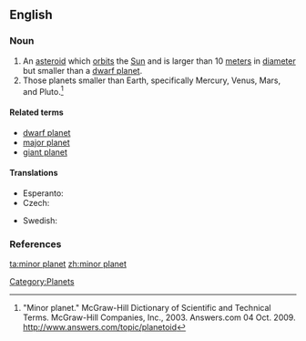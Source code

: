 ==English==

===Noun===
{{wikipedia}}
{{en-noun|sg=[[minor]] [[planet]]}}

# An [[asteroid]] which [[orbit]]s the [[Sun]] and is larger than 10 [[meter]]s in [[diameter]] but smaller than a [[dwarf planet]].
# Those planets smaller than Earth, specifically Mercury, Venus, Mars, and Pluto.<ref>"Minor planet." McGraw-Hill Dictionary of Scientific and Technical Terms. McGraw-Hill Companies, Inc., 2003. Answers.com 04 Oct. 2009. http://www.answers.com/topic/planetoid</ref>

====Related terms====
* [[dwarf planet]]
* [[major planet]]
* [[giant planet]]

====Translations====
{{trans-top|celestial body}}
* Esperanto: {{t-|eo|planedeto}}
* Czech: {{t-|cs|planetka|f}}
{{trans-mid}}
* Swedish: {{t-|sv|småplanet|c}}
{{trans-bottom}}

===References===
<references/>

[[Category:Planets]]

[[ta:minor planet]]
[[zh:minor planet]]